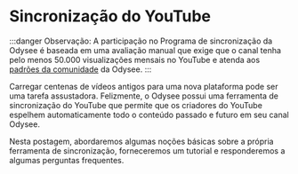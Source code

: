 # Sincronização do YouTube

:::danger Observação: A participação no Programa de sincronização da Odysee é baseada em uma avaliação manual que exige que o canal tenha pelo menos 50.000 visualizações mensais no YouTube e atenda aos [padrões da comunidade](https://help.odysee.tv/pt/communityguidelines/) da Odysee.
:::

Carregar centenas de vídeos antigos para uma nova plataforma pode ser uma tarefa assustadora. Felizmente, o Odysee possui uma ferramenta de sincronização do YouTube que permite que os criadores do YouTube espelhem automaticamente todo o conteúdo passado e futuro em seu canal Odysee.

Nesta postagem, abordaremos algumas noções básicas sobre a própria ferramenta de sincronização, forneceremos um tutorial e responderemos a algumas perguntas frequentes.

<CategoryCards/>